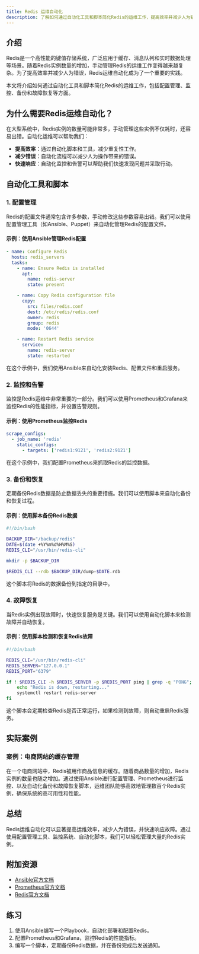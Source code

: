 ```yaml
---
title: Redis 运维自动化
description: 了解如何通过自动化工具和脚本简化Redis的运维工作，提高效率并减少人为错误。
---
```


## 介绍

Redis是一个高性能的键值存储系统，广泛应用于缓存、消息队列和实时数据处理等场景。随着Redis实例数量的增加，手动管理Redis的运维工作变得越来越复杂。为了提高效率并减少人为错误，Redis运维自动化成为了一个重要的实践。

本文将介绍如何通过自动化工具和脚本简化Redis的运维工作，包括配置管理、监控、备份和故障恢复等方面。

## 为什么需要Redis运维自动化？

在大型系统中，Redis实例的数量可能非常多，手动管理这些实例不仅耗时，还容易出错。自动化运维可以帮助我们：

- **提高效率**：通过自动化脚本和工具，减少重复性工作。
- **减少错误**：自动化流程可以减少人为操作带来的错误。
- **快速响应**：自动化监控和告警可以帮助我们快速发现问题并采取行动。

## 自动化工具和脚本

### 1. 配置管理

Redis的配置文件通常包含许多参数，手动修改这些参数容易出错。我们可以使用配置管理工具（如Ansible、Puppet）来自动化管理Redis的配置文件。

#### 示例：使用Ansible管理Redis配置

```yaml
- name: Configure Redis
  hosts: redis_servers
  tasks:
    - name: Ensure Redis is installed
      apt:
        name: redis-server
        state: present

    - name: Copy Redis configuration file
      copy:
        src: files/redis.conf
        dest: /etc/redis/redis.conf
        owner: redis
        group: redis
        mode: '0644'

    - name: Restart Redis service
      service:
        name: redis-server
        state: restarted
```

在这个示例中，我们使用Ansible来自动化安装Redis、配置文件和重启服务。

### 2. 监控和告警

监控是Redis运维中非常重要的一部分。我们可以使用Prometheus和Grafana来监控Redis的性能指标，并设置告警规则。

#### 示例：使用Prometheus监控Redis

```yaml
scrape_configs:
  - job_name: 'redis'
    static_configs:
      - targets: ['redis1:9121', 'redis2:9121']
```

在这个示例中，我们配置Prometheus来抓取Redis的监控数据。

### 3. 备份和恢复

定期备份Redis数据是防止数据丢失的重要措施。我们可以使用脚本来自动化备份和恢复过程。

#### 示例：使用脚本备份Redis数据

```bash
#!/bin/bash

BACKUP_DIR="/backup/redis"
DATE=$(date +%Y%m%d%H%M%S)
REDIS_CLI="/usr/bin/redis-cli"

mkdir -p $BACKUP_DIR

$REDIS_CLI --rdb $BACKUP_DIR/dump-$DATE.rdb
```

这个脚本将Redis的数据备份到指定的目录中。

### 4. 故障恢复

当Redis实例出现故障时，快速恢复服务是关键。我们可以使用自动化脚本来检测故障并自动恢复。

#### 示例：使用脚本检测和恢复Redis故障

```bash
#!/bin/bash

REDIS_CLI="/usr/bin/redis-cli"
REDIS_SERVER="127.0.0.1"
REDIS_PORT="6379"

if ! $REDIS_CLI -h $REDIS_SERVER -p $REDIS_PORT ping | grep -q "PONG"; then
    echo "Redis is down, restarting..."
    systemctl restart redis-server
fi
```

这个脚本会定期检查Redis是否正常运行，如果检测到故障，则自动重启Redis服务。

## 实际案例

### 案例：电商网站的缓存管理

在一个电商网站中，Redis被用作商品信息的缓存。随着商品数量的增加，Redis实例的数量也随之增加。通过使用Ansible进行配置管理、Prometheus进行监控、以及自动化备份和故障恢复脚本，运维团队能够高效地管理数百个Redis实例，确保系统的高可用性和性能。

## 总结

Redis运维自动化可以显著提高运维效率，减少人为错误，并快速响应故障。通过使用配置管理工具、监控系统、自动化脚本，我们可以轻松管理大量的Redis实例。

## 附加资源

- [Ansible官方文档](https://docs.ansible.com/)
- [Prometheus官方文档](https://prometheus.io/docs/)
- [Redis官方文档](https://redis.io/documentation)

## 练习

1. 使用Ansible编写一个Playbook，自动化部署和配置Redis。
2. 配置Prometheus和Grafana，监控Redis的性能指标。
3. 编写一个脚本，定期备份Redis数据，并在备份完成后发送通知。
